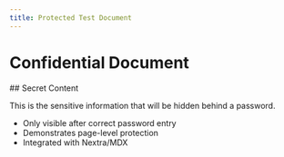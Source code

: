 ```yaml
---
title: Protected Test Document
---
```



# Confidential Document

<PageGate requiredPassword="test123">
  ## Secret Content

  This is the sensitive information that will be hidden behind a password.

  - Only visible after correct password entry
  - Demonstrates page-level protection
  - Integrated with Nextra/MDX

</PageGate>
